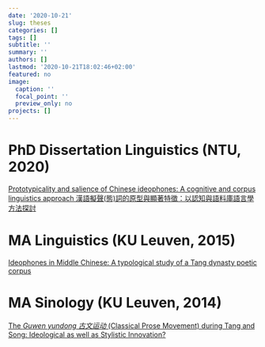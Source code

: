 ```yaml
---
date: '2020-10-21'
slug: theses
categories: []
tags: []
subtitle: ''
summary: ''
authors: []
lastmod: '2020-10-21T18:02:46+02:00'
featured: no
image:
  caption: ''
  focal_point: ''
  preview_only: no
projects: []
---
```


# PhD Dissertation Linguistics (NTU, 2020)

[Prototypicality and salience of Chinese ideophones: A cognitive and corpus linguistics approach 漢語擬聲(態)詞的原型與顯著特徵：以認知與語料庫語言學方法探討](/files/DISSERTATION.pdf)

# MA Linguistics (KU Leuven, 2015)

[Ideophones in Middle Chinese: A typological study of a Tang dynasty poetic corpus](/files/MA_linguistics.pdf)

# MA Sinology (KU Leuven, 2014)

[The *Guwen yundong 古文运动 *(Classical Prose Movement) during Tang and Song: Ideological as well as Stylistic Innovation?](/files/MA_sinology.pdf)













